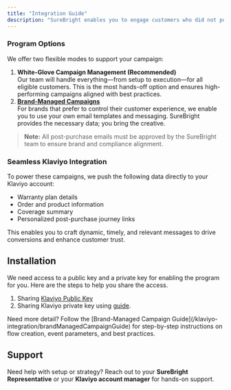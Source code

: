 ```yaml
---
title: "Integration Guide"
description: "SureBright enables you to engage customers who did not purchase a warranty at the time of checkout by sending personalized post-purchase emails across multiple channels."
---
```


### Program Options

We offer two flexible modes to support your campaign:

1. **White-Glove Campaign Management (Recommended)**\
   Our team will handle everything—from setup to execution—for all eligible customers. This is the most hands-off option and ensures high-performing campaigns aligned with best practices.
2. [**Brand-Managed Campaigns**](/klaviyo-integration/brandManagedCampaignGuide)\
   For brands that prefer to control their customer experience, we enable you to use your own email templates and messaging. SureBright provides the necessary data; you bring the creative.

> **Note:** All post-purchase emails must be approved by the SureBright team to ensure brand and compliance alignment.

### Seamless Klaviyo Integration

To power these campaigns, we push the following data directly to your Klaviyo account:

- Warranty plan details
- Order and product information
- Coverage summary
- Personalized post-purchase journey links

This enables you to craft dynamic, timely, and relevant messages to drive conversions and enhance customer trust.

## Installation

We need access to a public key and a private key for enabling the program for you. Here are the steps to help you share the access.

1. Sharing [Klaviyo Public Key](https://help.klaviyo.com/hc/en-us/articles/115005062267#your-public-api-key-site-id2)
2. Sharing Klaviyo private key using [guide](https://app.storylane.io/share/gmb05pqr5zbj).

<Note>
  Need more detail? Follow the [Brand-Managed Campaign Guide](/klaviyo-integration/brandManagedCampaignGuide) for step-by-step instructions on flow creation, event parameters, and best practices.
</Note>

## Support

Need help with setup or strategy? Reach out to your **SureBright Representative** or your **Klaviyo account manager** for hands-on support.